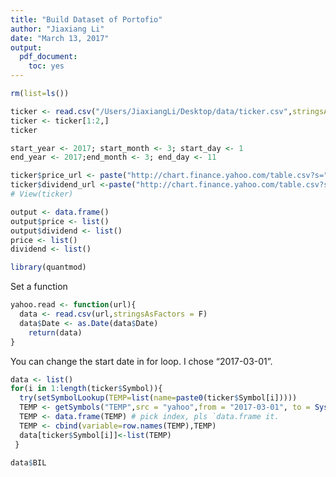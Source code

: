 ```yaml
---
title: "Build Dataset of Portofio"
author: "Jiaxiang Li"
date: "March 13, 2017"
output:
  pdf_document:
    toc: yes
---
```


```r
rm(list=ls())
```

```r
ticker <- read.csv("/Users/JiaxiangLi/Desktop/data/ticker.csv",stringsAsFactors = F)
ticker <- ticker[1:2,]
ticker
```

```r
start_year <- 2017; start_month <- 3; start_day <- 1
end_year <- 2017;end_month <- 3; end_day <- 11
```

```r
ticker$price_url <- paste("http://chart.finance.yahoo.com/table.csv?s=",ticker$Symbol,"&a=",start_month-1,"&b=",start_day,"&c=",start_year,"&d=",end_month-1,"&e=",end_day,"&f=",end_year,"&g=d&ignore=.csv",sep = "")
ticker$dividend_url <-paste("http://chart.finance.yahoo.com/table.csv?s=",ticker$Symbol,"&a=",start_month-1,"&b=",start_day,"&c=",start_year,"&d=",end_month-1,"&e=",end_day,"&f=",end_year,"&g=v&ignore=.csv",sep = "")
# View(ticker)
```

```r
output <- data.frame()
output$price <- list()
output$dividend <- list()
price <- list()
dividend <- list()
```

```r
library(quantmod)
```

Set a function

```r
yahoo.read <- function(url){
  data <- read.csv(url,stringsAsFactors = F)
  data$Date <- as.Date(data$Date)
    return(data)
}
```

You can change the start date in for loop. I chose "2017-03-01".

```r
data <- list()
for(i in 1:length(ticker$Symbol)){
  try(setSymbolLookup(TEMP=list(name=paste0(ticker$Symbol[i]))))
  TEMP <- getSymbols("TEMP",src = "yahoo",from = "2017-03-01", to = Sys.Date(),auto.assign = FALSE)
  TEMP <- data.frame(TEMP) # pick index, pls `data.frame it.
  TEMP <- cbind(variable=row.names(TEMP),TEMP)
  data[ticker$Symbol[i]]<-list(TEMP)
 }
```

```r
data$BIL
```

